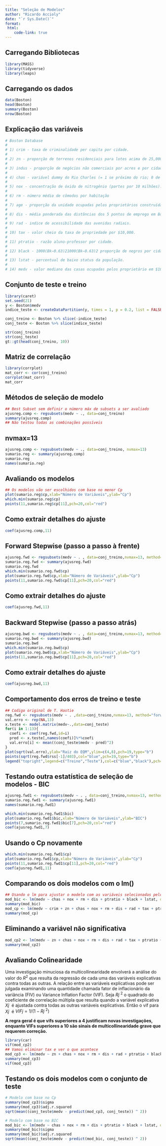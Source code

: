 ```yaml
---
title: "Seleção de Modelos"
author: "Ricardo Accioly"
date: "`r Sys.Date()`"
format:
 html:
    code-link: true
---
```


## Carregando Bibliotecas

```r
library(MASS)
library(tidyverse)
library(leaps)
```

## Carregando os dados

```r
data(Boston)
head(Boston)
summary(Boston)
nrow(Boston)
```

## Explicação das variáveis

```r
# Boston Database
# 
# 1) crim - taxa de criminalidade per capita por cidade.
# 
# 2) zn - proporção de terrenos residenciais para lotes acima de 25,000 sq.ft.
# 
# 3) indus - proporção de negócios não comerciais por acres e por cidade.
# 
# 4) chas - variável dummy do Rio Charles (= 1 se próximo do rio; 0 de outra forma).
# 
# 5) nox - concentração de óxido de nitrogênio (partes por 10 milhões).
# 
# 6) rm - número médio de cômodos por habitação
# 
# 7) age - proporção da unidade ocupadas pelos proprietários construídas antes 1940.
# 
# 8) dis - média ponderada das distâncias dos 5 pontos de emprego em Boston.
# 
# 9) rad - indice de acessibilidade das avenidas radiais.
# 
# 10) tax - valor cheio da taxa de propriedade por $10,000.
# 
# 11) ptratio - razão aluno-professor por cidade.
# 
# 12) black - 1000(Bk−0.63)21000(Bk−0.63)2 proporção de negros por cidade.
# 
# 13) lstat - percentual de baixo status da população.
# 
# 14) medv - valor mediano das casas ocupadas pelos proprietário em $1000s. (Var. Resposta)
```

## Conjunto de teste e treino

```r
library(caret)
set.seed(21)
y <- Boston$medv
indice_teste <- createDataPartition(y, times = 1, p = 0.2, list = FALSE)

conj_treino <- Boston %>% slice(-indice_teste)
conj_teste <- Boston %>% slice(indice_teste)

str(conj_treino)
str(conj_teste)
gt::gt(head(conj_treino, 10))
```

## Matriz de correlação

```r
library(corrplot)
mat_corr <- cor(conj_treino)
corrplot(mat_corr)
mat_corr
```

## Métodos de seleção de modelo

```r
## Best Subset sem definir o número máx de subsets a ser avaliado
ajusreg.comp <- regsubsets(medv ~ ., data=conj_treino)
summary(ajusreg.comp)
## Não testou todas as combinações possíveis
```

## nvmax=13

```r
ajusreg.comp <- regsubsets(medv ~ ., data=conj_treino, nvmax=13)
sumario.reg <- summary(ajusreg.comp)
sumario.reg
names(sumario.reg)
```

## Avaliando os modelos

```r
## Os modelos vão ser escolhidos com base no menor Cp
plot(sumario.reg$cp,xlab="Número de Variáveis",ylab="Cp")
which.min(sumario.reg$cp)
points(11,sumario.reg$cp[11],pch=20,col="red")
```

## Como extrair detalhes do ajuste

```r
coef(ajusreg.comp,11)  
```

## Forward Stepwise (passo a passo à frente)

```r
ajusreg.fwd <- regsubsets(medv ~ . , data=conj_treino,nvmax=13, method="forward")
sumario.reg.fwd <- summary(ajusreg.fwd)
sumario.reg.fwd 
which.min(sumario.reg.fwd$cp)
plot(sumario.reg.fwd$cp,xlab="Número de Variáveis",ylab="Cp")
points(11,sumario.reg.fwd$cp[11],pch=20,col="red")
```

## Como extrair detalhes do ajuste

```r
coef(ajusreg.fwd,11)  
```

## Backward Stepwise (passo a passo atrás)

```r
ajusreg.bwd <- regsubsets(medv ~ . , data=conj_treino,nvmax=13, method="backward")
sumario.reg.bwd <- summary(ajusreg.bwd)
sumario.reg.bwd
which.min(sumario.reg.bwd$cp)
plot(sumario.reg.bwd$cp,xlab="Número de Variáveis",ylab="Cp")
points(11,sumario.reg.bwd$cp[11],pch=20,col="red")
```

## Como extrair detalhes do ajuste

```r
coef(ajusreg.bwd,11)  
```

## Comportamento dos erros de treino e teste

```r
## Codigo original de T. Hastie
reg.fwd <- regsubsets(medv ~ . ,data=conj_treino,nvmax=13, method="forward")
val.erro <- rep(NA,13)
x.teste <- model.matrix(medv~.,data=conj_teste)
for(i in 1:13){
  coefi <- coef(reg.fwd,id=i)
  pred <- x.teste[,names(coefi)]%*%coefi
  val.erro[i] <- mean((conj_teste$medv - pred)^2)
}
plot(sqrt(val.erro),ylab="Raiz do EQM",ylim=c(4,8),pch=19,type="b")
points(sqrt(reg.fwd$rss[-1]/403),col="blue",pch=19,type="b")
legend("topright",legend=c("Treino","Teste"),col=c("blue","black"),pch=19)
```

## Testando outra estatística de seleção de modelos - BIC

```r
ajusreg.fwd1 <- regsubsets(medv ~ . , data=conj_treino,nvmax=13, method="forward")
sumario.reg.fwd1 <- summary(ajusreg.fwd1)
names(sumario.reg.fwd1)

which.min(sumario.reg.fwd1$bic)
plot(sumario.reg.fwd1$bic,xlab="Número de Variáveis",ylab="BIC")
points(7,sumario.reg.fwd1$bic[7],pch=20,col="red")
coef(ajusreg.fwd1,7)  


```

## Usando o Cp novamente

```r
which.min(sumario.reg.fwd1$cp)
plot(sumario.reg.fwd1$cp,xlab="Número de Variáveis",ylab="Cp")
points(11,sumario.reg.fwd1$cp[11],pch=20,col="red")
coef(ajusreg.fwd1,11)
```

## Comparando os dois modelos com o lm()

```r
## Usando o lm para ajustar o modelo com as variáveis selecionadas pelo BIC
mod_bic <- lm(medv ~ chas + nox + rm + dis + ptratio + black + lstat, data=conj_treino) 
summary(mod_bic)
mod_cp <- lm(medv ~ crim + zn + chas + nox + rm + dis + rad + tax + ptratio + black + lstat, data=conj_treino)
summary(mod_cp)
```

## Eliminando a variável não significativa

```r
mod_cp2 <- lm(medv ~ zn + chas + nox + rm + dis + rad + tax + ptratio + black + lstat, data=conj_treino)
summary(mod_cp2)
```

## Avaliando Colinearidade

Uma investigação minuciosa da multicollinearidade envolverá a análise do valor do $R^2$ que resulta da regressão de cada uma das variáveis explicativas contra todas as outras. A relação entre as variáveis explicativas pode ser julgada examinando uma quantidade chamada fator de inflacionário da variância (FIV) ou Variance Inflation Factor (VIF). Seja $Rj~^{2}$ o quadrado do coeficiente de correlação múltipla que resulta quando a variável explicativa $Xj~$ é ajustada contra todas as outras variáveis explicativas. Então o vif para $Xj~$ é $VIFj = 1 / (1-Rj~^{2})$

**A regra geral é que vifs superiores a 4 justificam novas investigações, enquanto VIFs superiores a 10 são sinais de multicollinearidade grave que requerem correção.**

```r
library(car)
vif(mod_cp2)
## Vamos eliminar tax e ver o que acontece
mod_cp3 <- lm(medv ~ zn + chas + nox + rm + dis + rad + ptratio + black + lstat, data=conj_treino)
summary(mod_cp3)
vif(mod_cp3)
```

## Testando os dois modelos com o conjunto de teste

```r
# Modelo com base no Cp
summary(mod_cp3)$sigma
summary(mod_cp3)$adj.r.squared
sqrt(mean((conj_teste$medv - predict(mod_cp3, conj_teste)) ^ 2))

# Modelo com base no BIC
mod_bic <- lm(medv ~ chas + nox + rm + dis + ptratio + black + lstat, data=conj_treino) 
summary(mod_bic)$sigma
summary(mod_bic)$adj.r.squared
sqrt(mean((conj_teste$medv - predict(mod_bic, conj_teste)) ^ 2))
```
